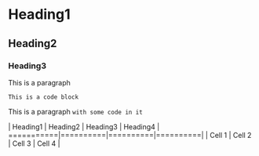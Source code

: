 # Heading1
## Heading2
### Heading3

This is a paragraph

```
This is a code block
```

This is a paragraph `with some code in it`

| Heading1 | Heading2 | Heading3 | Heading4 |
===========|==========|==========|==========|
| Cell 1   | Cell 2   | Cell 3   | Cell 4   |
